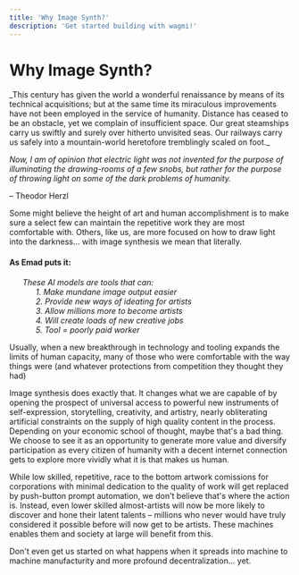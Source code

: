 ```yaml
---
title: 'Why Image Synth?'
description: 'Get started building with wagmi!'
---
```


# Why Image Synth?

<div style={{ border: '1px solid #888', padding: '1rem 2.5rem', textAlign: 'center', marginTop: '2rem', marginBottom: '3rem' }}>
_This century has given the world a wonderful renaissance by means of its technical acquisitions; but at the same time its miraculous improvements have not been employed in the service of humanity. Distance has ceased to be an obstacle, yet we complain of insufficient space. Our great steamships carry us swiftly and surely over hitherto unvisited seas. Our railways carry us safely into a mountain-world heretofore tremblingly scaled on foot._

_Now, I am of opinion that electric light was not invented for the purpose of illuminating the drawing-rooms of a few snobs, but rather for the purpose of throwing light on some of the dark problems of humanity._

– Theodor Herzl
</div>

Some might believe the height of art and human accomplishment is to make sure a select few can maintain the repetitive work they are most comfortable with. Others, like us, are more focused on how to draw light into the darkness... with image synthesis we mean that literally.

#### As Emad puts it:

&nbsp;&nbsp;&nbsp;&nbsp;&nbsp;&nbsp;_These AI models are tools that can:_<br />
&nbsp;&nbsp;&nbsp;&nbsp;&nbsp;&nbsp;&nbsp;&nbsp;&nbsp;&nbsp;&nbsp;&nbsp;_1. Make mundane image output easier_<br />
&nbsp;&nbsp;&nbsp;&nbsp;&nbsp;&nbsp;&nbsp;&nbsp;&nbsp;&nbsp;&nbsp;&nbsp;_2. Provide new ways of ideating for artists_<br />
&nbsp;&nbsp;&nbsp;&nbsp;&nbsp;&nbsp;&nbsp;&nbsp;&nbsp;&nbsp;&nbsp;&nbsp;_3. Allow millions more to become artists_<br />
&nbsp;&nbsp;&nbsp;&nbsp;&nbsp;&nbsp;&nbsp;&nbsp;&nbsp;&nbsp;&nbsp;&nbsp;_4. Will create loads of new creative jobs_<br />
&nbsp;&nbsp;&nbsp;&nbsp;&nbsp;&nbsp;&nbsp;&nbsp;&nbsp;&nbsp;&nbsp;&nbsp;_5. Tool = poorly paid worker_<br />

Usually, when a new breakthrough in technology and tooling expands the limits of human capacity, many of those who were comfortable with the way things were (and whatever protections from competition they thought they had)

Image synthesis does exactly that. It changes what we are capable of by opening the prospect of universal access to powerful new instruments of self-expression, storytelling, creativity, and artistry, nearly obliterating artificial constraints on the supply of high quality content in the process. Depending on your economic school of thought, maybe that's a bad thing. We choose to see it as an opportunity to generate more value and diversify participation as every citizen of humanity with a decent internet connection gets to explore more vividly what it is that makes us human.

While low skilled, repetitive, race to the bottom artwork comissions for corporations with minimal dedication to the quality of work will get replaced by push-button prompt automation, we don't believe that's where the action is. Instead, even lower skilled almost-artists will now be more likely to discover and hone their latent talents – millions who never would have truly considered it possible before will now get to be artists. These machines enables them and society at large will benefit from this.

Don't even get us started on what happens when it spreads into machine to machine manufacturity and more profound decentralization... yet.